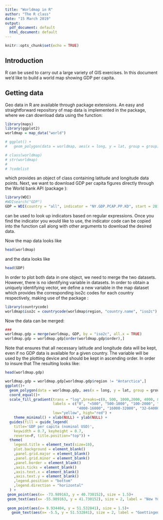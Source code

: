 ```yaml
---
title: "Worldmap in R"
author: "The R class"
date: "15 March 2019"
output:
  pdf_document: default
  html_document: default
---
```


```r
knitr::opts_chunk$set(echo = TRUE)
```

## Introduction

R can be used to carry out a large variety of GIS exercises. In this document we'd like to build a world map showing GDP per capita.

## Getting data

Geo data in R are available through package extensions. An easy and straightforward repository of map data is implemented in the \texttt{ggplot2} package, where we can download data using the \texttt{map\_data()} function: 
```r
library(maps)
library(ggplot2)
worldmap = map_data("world")

# ggplot() +
#   geom_polygon(data = worldmap, aes(x = long, y = lat, group = group))

# class(worldmap)
# str(worldmap)
# 
# ?codelist
```
which provides an object of class \texttt{data.frame} containing latitude and longitude data points. Next, we want to download GDP per capita figures directly through the World bank API (package \texttt{WDI}):
```r
library(WDI)
#WDIsearch("GDP")
GDP = WDI(country = "all", indicator = "NY.GDP.PCAP.PP.KD", start = 2014, end = 2014)
```
\texttt{WDIsearch} can be used to look up indicators based on regular expressions. Once you find the indicator you would like to use, the indicator code can be copied into the \texttt{WDI} function call along with other arguments to download the desired data.

Now the map data looks like
```r
head(worldmap)
```
and the \texttt{GDP} data looks like
```r
head(GDP)
```
In order to plot both data in one object, we need to merge the two datasets. However, there is no identifying variable in \textbf{both} datasets. In order to obtain a uniquely identifying vector, we define a new variable in the map dataset which provides the corresponding iso2c codes for each country respectively, making use of the package \texttt{countrycode}:

```r
library(countrycode)
worldmap$iso2c = countrycode(worldmap$region, "country.name", "iso2c")
```
Now the data can be merged:

```r

###
worldmap.gdp = merge(worldmap, GDP, by = "iso2c", all.x = TRUE)
worldmap.gdp = worldmap.gdp[order(worldmap.gdp$order),]
```
Note that \texttt{all.x=T} ensures that all necessary latitude and longitude data will be kept, even if no GDP data is available for a given country. The variable \texttt{order} will be used by the plotting device and should be kept in ascending order. In order to insure that The resulting \texttt{data.frame} looks like:
```r
head(worldmap.gdp)
```

```r
worldmap.gdp = worldmap.gdp[worldmap.gdp$region != "Antarctica",]
ggplot()+
  geom_polygon(data = worldmap.gdp, aes(x = long, y = lat, group = group, fill=NY.GDP.PCAP.PP.KD))+
  coord_equal()+
  scale_fill_gradient(trans = "log",breaks=c(0, 500, 1000,2000, 4000, 8000, 16000,32000,64000),
                      labels = c("0", "<500", "500-1000", "100-2000", "2000-4000",
                                 "4000-16000", "16000-32000", "32-64000", ">64000"),
                      low="yellow", high="red") +
    theme_minimal() + xlab(NULL) + ylab(NULL) +
  guides(fill = guide_legend(
    title='GDP per capita (nominal USD)',
    keywidth = 0.7, keyheight = 0.7,
    reverse=F, title.position="top")) +
  theme(
    legend.title = element_text(size=10),
    plot.background = element_blank()
    ,panel.grid.major = element_blank()
    ,panel.grid.minor = element_blank()
    ,panel.border = element_blank()
    ,axis.ticks = element_blank()
    ,axis.text.x = element_blank()
    ,axis.text.y = element_blank()
    ,legend.position = "bottom"
    ,legend.direction = "horizontal"
  ) +
 geom_point(aes(x= -73.989163, y = 40.730152), size = 1.5)+
 geom_text(aes(x= -55.989163, y = 41.730152), size = 2, label = "New York City")  +
 
 geom_point(aes(x= 9.934404, y = 51.532841), size = 1.5)+
   geom_text(aes(x= -5.5, y = 51.532841), size = 2, label = "Goettingen")  
```